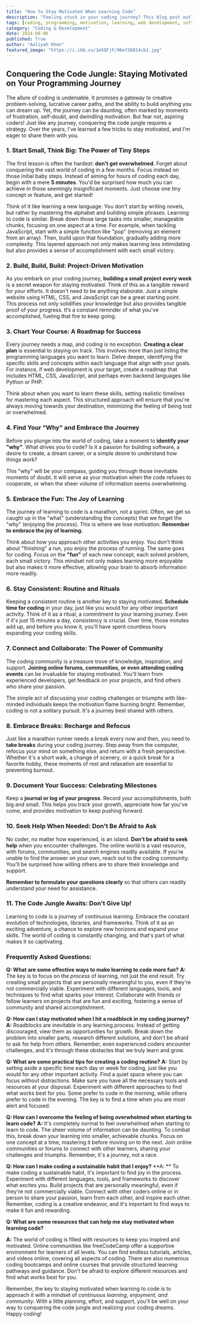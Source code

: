 ```yaml
---
title: "How to Stay Motivated When Learning Code"
description: "Feeling stuck in your coding journey? This blog post outlines practical tips and strategies to stay motivated, overcome challenges, and enjoy the process of learning to code.  Discover how to build projects, create a learning plan, and find support within the coding community."
tags: [coding, programming, motivation, learning, web development, software development, beginner, tips, strategies, community, resources]
category: "Coding & Development"
date: 2024-08-06
published: True
author: "Aaliyah Khan"
featured_image: "https://i.ibb.co/1m5QFjF/96ef36814cb1.jpg"
---
```


## Conquering the Code Jungle: Staying Motivated on Your Programming Journey

The allure of coding is undeniable. It promises a gateway to creative problem-solving, lucrative career paths, and the ability to build anything you can dream up. Yet, the journey can be daunting, often marked by moments of frustration, self-doubt, and dwindling motivation. But fear not, aspiring coders!  Just like any journey, conquering the code jungle requires a strategy. Over the years, I've learned a few tricks to stay motivated, and I'm eager to share them with you.

### 1. Start Small, Think Big: The Power of Tiny Steps

The first lesson is often the hardest: **don't get overwhelmed**. Forget about conquering the vast world of coding in a few months. Focus instead on those initial baby steps. Instead of aiming for hours of coding each day, begin with a mere **5 minutes**. You'd be surprised how much you can achieve in those seemingly insignificant moments.  Just choose one tiny concept or feature, and get started!

Think of it like learning a new language. You don't start by writing novels, but rather by mastering the alphabet and building simple phrases.  Learning to code is similar.  Break down those large tasks into smaller, manageable chunks, focusing on one aspect at a time.  For example, when tackling JavaScript, start with a simple function like "pop" (removing an element from an array).  Then, build upon that foundation, gradually adding more complexity.  This layered approach not only makes learning less intimidating but also provides a sense of accomplishment with each small victory.

### 2. Build, Build, Build:  Project-Driven Motivation

As you embark on your coding journey,  **building a small project every week** is a secret weapon for staying motivated.  Think of this as a tangible reward for your efforts.  It doesn't need to be anything elaborate.  Just a simple website using HTML, CSS, and JavaScript can be a great starting point.  This process not only solidifies your knowledge but also provides tangible proof of your progress.  It’s a constant reminder of what you've accomplished, fueling that fire to keep going.

### 3.  Chart Your Course:  A Roadmap for Success

Every journey needs a map, and coding is no exception.  **Creating a clear plan**  is essential to staying on track.  This involves more than just listing the programming languages you want to learn.  Delve deeper, identifying the specific skills and concepts within each language that align with your goals.  For instance, if web development is your target, create a roadmap that includes HTML, CSS, JavaScript, and perhaps even backend languages like Python or PHP. 

Think about when you want to learn these skills, setting realistic timelines for mastering each aspect.  This structured approach will ensure that you're always moving towards your destination, minimizing the feeling of being lost or overwhelmed.

### 4.  Find Your "Why" and Embrace the Journey

Before you plunge into the world of coding, take a moment to **identify your "why"**.  What drives you to code?  Is it a passion for building software, a desire to create, a dream career, or a simple desire to understand how things work? 

This "why" will be your compass, guiding you through those inevitable moments of doubt.  It will serve as your motivation when the code refuses to cooperate, or when the sheer volume of information seems overwhelming.

### 5.  Embrace the Fun:  The Joy of Learning

The journey of learning to code is a marathon, not a sprint.  Often, we get so caught up in the "what" (understanding the concepts) that we forget the "why" (enjoying the process).  This is where we lose motivation.  **Remember to embrace the joy of learning.** 

Think about how you approach other activities you enjoy.  You don't think about "finishing" a run, you enjoy the process of running.  The same goes for coding.  Focus on the  **"fun"** of each new concept, each solved problem, each small victory.  This mindset not only makes learning more enjoyable but also makes it more effective, allowing your brain to absorb information more readily.

### 6.  Stay Consistent:  Routine and Rituals

Keeping a consistent routine is another key to staying motivated.  **Schedule time for coding** in your day, just like you would for any other important activity.  Think of it as a ritual, a commitment to your learning journey.  Even if it's just 15 minutes a day, consistency is crucial.  Over time, those minutes add up, and before you know it, you'll have spent countless hours expanding your coding skills.

### 7.  Connect and Collaborate:  The Power of Community

The coding community is a treasure trove of knowledge, inspiration, and support.  **Joining online forums, communities, or even attending coding events** can be invaluable for staying motivated.  You'll learn from experienced developers, get feedback on your projects, and find others who share your passion. 

The simple act of discussing your coding challenges or triumphs with like-minded individuals keeps the motivation flame burning bright.  Remember, coding is not a solitary pursuit.  It's a journey best shared with others.

### 8.  Embrace Breaks:  Recharge and Refocus

Just like a marathon runner needs a break every now and then, you need to **take breaks** during your coding journey.  Step away from the computer,  refocus your mind on something else, and return with a fresh perspective.  Whether it's a short walk, a change of scenery, or a quick break for a favorite hobby, these moments of rest and relaxation are essential to preventing burnout.

### 9.  Document Your Success:  Celebrating Milestones

Keep a **journal or log of your progress**.  Record your accomplishments, both big and small.  This helps you track your growth, appreciate how far you've come, and provides motivation to keep pushing forward.

### 10.  Seek Help When Needed:  Don't Be Afraid to Ask

No coder, no matter how experienced, is an island.  **Don't be afraid to seek help** when you encounter challenges.  The online world is a vast resource, with forums, communities, and search engines readily available.  If you're unable to find the answer on your own, reach out to the coding community.  You'll be surprised how willing others are to share their knowledge and support. 

**Remember to formulate your questions clearly** so that others can readily understand your need for assistance.

### 11.  The Code Jungle Awaits:  Don't Give Up!

Learning to code is a journey of continuous learning.  Embrace the constant evolution of technologies, libraries, and frameworks.  Think of it as an exciting adventure, a chance to explore new horizons and expand your skills.  The world of coding is constantly changing,  and that's part of what makes it so captivating.  

### Frequently Asked Questions:

**Q:  What are some effective ways to make learning to code more fun?**
**A:**  The key is to focus on the *process* of learning, not just the end result.  Try creating small projects that are personally meaningful to you, even if they're not commercially viable.  Experiment with different languages, tools, and techniques to find what sparks your interest.  Collaborate with friends or fellow learners on projects that are fun and exciting, fostering a sense of community and shared accomplishment.

**Q:  How can I stay motivated when I hit a roadblock in my coding journey?**
**A:**  Roadblocks are inevitable in any learning process.  Instead of getting discouraged, view them as opportunities for growth.  Break down the problem into smaller parts, research different solutions, and don't be afraid to ask for help from others.  Remember, even experienced coders encounter challenges, and it's through these obstacles that we truly learn and grow.

**Q:  What are some practical tips for creating a coding routine?**
**A:**  Start by setting aside a specific time each day or week for coding,  just like you would for any other important activity.  Find a quiet space where you can focus without distractions.  Make sure you have all the necessary tools and resources at your disposal.  Experiment with different approaches to find what works best for you.  Some prefer to code in the morning, while others prefer to code in the evening.  The key is to find a time when you are most alert and focused.

**Q:  How can I overcome the feeling of being overwhelmed when starting to learn code?**
**A:**  It's completely normal to feel overwhelmed when starting to learn to code.  The sheer volume of information can be daunting.  To combat this, break down your learning into smaller, achievable chunks.  Focus on one concept at a time, mastering it before moving on to the next.  Join online communities or forums to connect with other learners, sharing your challenges and triumphs.  Remember, it's a journey, not a race.

**Q:  How can I make coding a sustainable habit that I enjoy?**
**A: **  To make coding a sustainable habit, it's important to find joy in the process.  Experiment with different languages, tools, and frameworks to discover what excites you.  Build projects that are personally meaningful, even if they're not commercially viable.  Connect with other coders online or in person to share your passion, learn from each other, and inspire each other.  Remember, coding is a creative endeavor, and it's important to find ways to make it fun and rewarding.

**Q:  What are some resources that can help me stay motivated when learning code?**

**A:**  The world of coding is filled with resources to keep you inspired and motivated.  Online communities like freeCodeCamp offer a supportive environment for learners of all levels.  You can find endless tutorials, articles, and videos online, covering all aspects of coding.  There are also numerous coding bootcamps and online courses that provide structured learning pathways and guidance.  Don't be afraid to explore different resources and find what works best for you. 

Remember, the key to staying motivated when learning to code is to approach it with a mindset of  *continuous learning,  enjoyment,  and  community*.  With a little planning, effort, and support, you'll be well on your way to conquering the code jungle and realizing your coding dreams. Happy coding! 